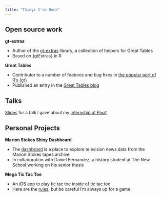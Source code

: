 ```yaml
---
title: "Things I've Done"
---
```


## Open source work

**gt-extras**

* Author of the [gt-extras](https://posit-dev.github.io/gt-extras/) library, a collection of helpers for Great Tables
* Based on {gtExtras} in R

**Great Tables**

* Contributor to a number of features and bug fixes in [the popular port of R's {gt}](https://github.com/posit-dev/great-tables)
* Published an entry in the [Great Tables blog](https://posit-dev.github.io/great-tables/blog/plots-in-tables/)

## Talks

[Slides](./talks/Posit%20Open%20Souce%20Reflection/index.qmd) for a talk I gave about my [internship at Posit](./posts/Posit%20Internship%20Reflection/index.qmd)

## Personal Projects

**Marion Stokes Shiny Dashboard**
    
* The [dashboard](https://jules-dev.shinyapps.io/Marion-Stokes-Tapes-Dashboard/) is a place to explore television news data from the Marion Stokes tapes archive
* In collaboration with Daniel Fernandez, a history student at The New School working on his senior thesis

**Mega Tic Tac Toe**

* An [iOS app](https://github.com/juleswg23/MegaTicTacToe) to play tic tac toe inside of tic tac toe
* Here are the [rules](https://bejofo.com/ttt), but be careful I'm always up for a game 
